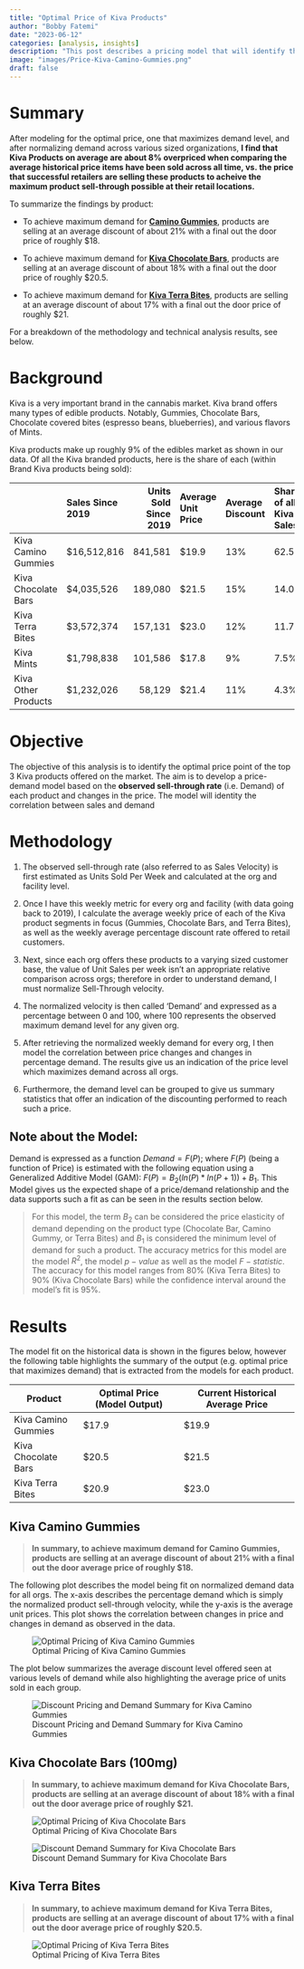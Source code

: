 ```yaml
---
title: "Optimal Price of Kiva Products"
author: "Bobby Fatemi"
date: "2023-06-12"
categories: [analysis, insights]
description: "This post describes a pricing model that will identify the optimal price (one that maximizes demand) for various Kiva edible products; in addition, I summarize the price-point and discount level that maximize product sell-through for these Kiva products."
image: "images/Price-Kiva-Camino-Gummies.png"
draft: false
---
```


# Summary

After modeling for the optimal price, one that maximizes demand level,
and after normalizing demand across various sized organizations, **I
find that Kiva Products on average are about 8% overpriced when
comparing the average historical price items have been sold across all
time, vs. the price that successful retailers are selling these products
to acheive the maximum product sell-through possible at their retail
locations.**

To summarize the findings by product:

-   To achieve maximum demand for [**Camino Gummies**]{.underline},
    products are selling at an average discount of about 21% with a
    final out the door price of roughly \$18.

-   To achieve maximum demand for [**Kiva Chocolate Bars**]{.underline},
    products are selling at an average discount of about 18% with a
    final out the door price of roughly \$20.5.

-   To achieve maximum demand for [**Kiva Terra Bites**]{.underline},
    products are selling at an average discount of about 17% with a
    final out the door price of roughly \$21.

For a breakdown of the methodology and technical analysis results, see
below.

# Background

Kiva is a very important brand in the cannabis market. Kiva brand offers
many types of edible products. Notably, Gummies, Chocolate Bars,
Chocolate covered bites (espresso beans, blueberries), and various
flavors of Mints.

Kiva products make up roughly 9% of the edibles market as shown in our
data. Of all the Kiva branded products, here is the share of each
(within Brand Kiva products being sold):

|                     | Sales Since 2019 | Units Sold Since 2019 | Average Unit Price | Average Discount | Share of all Kiva Sales |
|:--------------------|:-----------------|----------------------:|:-------------------|:-----------------|:------------------------|
| Kiva Camino Gummies | \$16,512,816     |               841,581 | \$19.9             | 13%              | 62.5%                   |
| Kiva Chocolate Bars | \$4,035,526      |               189,080 | \$21.5             | 15%              | 14.0%                   |
| Kiva Terra Bites    | \$3,572,374      |               157,131 | \$23.0             | 12%              | 11.7%                   |
| Kiva Mints          | \$1,798,838      |               101,586 | \$17.8             | 9%               | 7.5%                    |
| Kiva Other Products | \$1,232,026      |                58,129 | \$21.4             | 11%              | 4.3%                    |

# Objective

The objective of this analysis is to identify the optimal price point of
the top 3 Kiva products offered on the market. The aim is to develop a
price-demand model based on the **observed sell-through rate** (i.e.
Demand) of each product and changes in the price. The model will
identity the correlation between sales and demand

# Methodology

1.  The observed sell-through rate (also referred to as Sales Velocity)
    is first estimated as Units Sold Per Week and calculated at the org
    and facility level.

2.  Once I have this weekly metric for every org and facility (with data
    going back to 2019), I calculate the average weekly price of each of
    the Kiva product segments in focus (Gummies, Chocolate Bars, and
    Terra Bites), as well as the weekly average percentage discount rate
    offered to retail customers.

3.  Next, since each org offers these products to a varying sized
    customer base, the value of Unit Sales per week isn't an appropriate
    relative comparison across orgs; therefore in order to understand
    demand, I must normalize Sell-Through velocity.

4.  The normalized velocity is then called 'Demand' and expressed as a
    percentage between 0 and 100, where 100 represents the observed
    maximum demand level for any given org.

5.  After retrieving the normalized weekly demand for every org, I then
    model the correlation between price changes and changes in
    percentage demand. The results give us an indication of the price
    level which maximizes demand across all orgs.

6.  Furthermore, the demand level can be grouped to give us summary
    statistics that offer an indication of the discounting performed to
    reach such a price.

## Note about the Model:

Demand is expressed as a function $Demand = F(P)$; where $F(P)$ (being a
function of Price) is estimated with the following equation using a
Generalized Additive Model (GAM): $F(P) = B_2(ln(P) * ln(P + 1)) + B_1$.
This Model gives us the expected shape of a price/demand relationship
and the data supports such a fit as can be seen in the results section
below.

> For this model, the term $B_2$ can be considered the price elasticity
> of demand depending on the product type (Chocolate Bar, Camino Gummy,
> or Terra Bites) and $B_1$ is considered the minimum level of demand
> for such a product. The accuracy metrics for this model are the model
> $R^2$, the model $p-value$ as well as the model $F-statistic$. The
> accuracy for this model ranges from 80% (Kiva Terra Bites) to 90%
> (Kiva Chocolate Bars) while the confidence interval around the model's
> fit is 95%.

# Results

The model fit on the historical data is shown in the figures below,
however the following table highlights the summary of the output (e.g.
optimal price that maximizes demand) that is extracted from the models
for each product.

| Product             | Optimal Price (Model Output) | Current Historical Average Price |
|---------------------|------------------------------|----------------------------------|
| Kiva Camino Gummies | \$17.9                       | \$19.9                           |
| Kiva Chocolate Bars | \$20.5                       | \$21.5                           |
| Kiva Terra Bites    | \$20.9                       | \$23.0                           |

## Kiva Camino Gummies

> **In summary, to achieve maximum demand for Camino Gummies, products
> are selling at an average discount of about 21% with a final out the
> door average price of roughly \$18.**

The following plot describes the model being fit on normalized demand
data for all orgs. The x-axis describes the percentage demand which is
simply the normalized product sell-through velocity, while the y-axis is
the average unit prices. This plot shows the correlation between changes
in price and changes in demand as observed in the data.

![Optimal Pricing of Kiva Camino
Gummies](images/Price-Kiva-Camino-Gummies.png)

The plot below summarizes the average discount level offered seen at
various levels of demand while also highlighting the average price of
units sold in each group.

![Discount Pricing and Demand Summary for Kiva Camino
Gummies](images/Disc-Demand-Camino-Gummies-Barplot.png)

## Kiva Chocolate Bars (100mg)

> **In summary, to achieve maximum demand for Kiva Chocolate Bars,
> products are selling at an average discount of about 18% with a final
> out the door average price of roughly \$21.**

![Optimal Pricing of Kiva Chocolate
Bars](images/Price-Kiva-Chocolate-Bars.png)

![Discount Demand Summary for Kiva Chocolate
Bars](images/Disc-Demand-Chocolate-Bars-Barplot.png)

## Kiva Terra Bites

> **In summary, to achieve maximum demand for Kiva Terra Bites, products
> are selling at an average discount of about 17% with a final out the
> door average price of roughly \$20.5.**

![Optimal Pricing of Kiva Terra
Bites](images/Price-Kiva-Terra-Bites.png)
